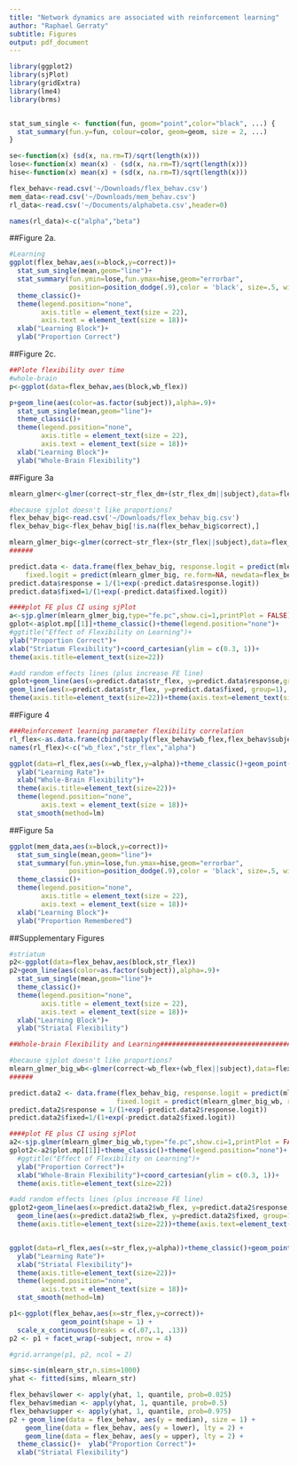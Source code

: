 ```yaml
---
title: "Network dynamics are associated with reinforcement learning"
author: "Raphael Gerraty"
subtitle: Figures
output: pdf_document
---
```



```r
library(ggplot2)
library(sjPlot)
library(gridExtra)
library(lme4)
library(brms)


stat_sum_single <- function(fun, geom="point",color="black", ...) {
  stat_summary(fun.y=fun, colour=color, geom=geom, size = 2, ...)
}

se<-function(x) (sd(x, na.rm=T)/sqrt(length(x)))
lose<-function(x) mean(x) - (sd(x, na.rm=T)/sqrt(length(x)))
hise<-function(x) mean(x) + (sd(x, na.rm=T)/sqrt(length(x)))

flex_behav<-read.csv('~/Downloads/flex_behav.csv')
mem_data<-read.csv('~/Downloads/mem_behav.csv')
rl_data<-read.csv('~/Documents/alphabeta.csv',header=0)

names(rl_data)<-c("alpha","beta")
```

##Figure 2a. 
```r
#Learning
ggplot(flex_behav,aes(x=block,y=correct))+
  stat_sum_single(mean,geom="line")+
  stat_summary(fun.ymin=lose,fun.ymax=hise,geom="errorbar",
               position=position_dodge(.9),color = 'black', size=.5, width=0.2)  +
  theme_classic()+
  theme(legend.position="none",
        axis.title = element_text(size = 22),
        axis.text = element_text(size = 18))+
  xlab("Learning Block")+
  ylab("Proportion Correct")

```

##Figure 2c.
```r
##Plote flexibility over time
#whole-brain
p<-ggplot(data=flex_behav,aes(block,wb_flex))

p+geom_line(aes(color=as.factor(subject)),alpha=.9)+
  stat_sum_single(mean,geom="line")+
  theme_classic()+
  theme(legend.position="none",
        axis.title = element_text(size = 22),
        axis.text = element_text(size = 18))+
  xlab("Learning Block")+
  ylab("Whole-Brain Flexibility")


```

##Figure 3a
```r
mlearn_glmer<-glmer(correct~str_flex_dm+(str_flex_dm||subject),data=flex_behav,family=binomial("logit"),weights=weights)

#because sjplot doesn't like proportions?
flex_behav_big<-read.csv('~/Downloads/flex_behav_big.csv')
flex_behav_big<-flex_behav_big[!is.na(flex_behav_big$correct),]

mlearn_glmer_big<-glmer(correct~str_flex+(str_flex||subject),data=flex_behav_big,family=binomial("logit"))
######

predict.data <- data.frame(flex_behav_big, response.logit = predict(mlearn_glmer_big, re.form=~(str_flex|subject),newdata=flex_behav_big), 
	fixed.logit = predict(mlearn_glmer_big, re.form=NA, newdata=flex_behav_big))
predict.data$response = 1/(1+exp(-predict.data$response.logit))
predict.data$fixed=1/(1+exp(-predict.data$fixed.logit))

####plot FE plus CI using sjPlot
a<-sjp.glmer(mlearn_glmer_big,type="fe.pc",show.ci=1,printPlot = FALSE)
gplot<-a$plot.mp[[1]]+theme_classic()+theme(legend.position="none")+
#ggtitle("Effect of Flexibility on Learning")+
ylab("Proportion Correct")+
xlab("Striatum Flexibility")+coord_cartesian(ylim = c(0.3, 1))+
theme(axis.title=element_text(size=22))

#add random effects lines (plus increase FE line)
gplot+geom_line(aes(x=predict.data$str_flex, y=predict.data$response,group=flex_behav_big$subject,colour=as.factor(flex_behav_big$subject)), alpha = .9,size=1)+
geom_line(aes(x=predict.data$str_flex, y=predict.data$fixed, group=1), color='black', size=1.25)+
theme(axis.title=element_text(size=22))+theme(axis.text=element_text(size=18))


```


##Figure 4
```r
###Reinforcement learning parameter flexibility correlation
rl_flex<-as.data.frame(cbind(tapply(flex_behav$wb_flex,flex_behav$subject,mean),                        tapply(flex_behav$str_flex,flex_behav$subject,mean),rl_data$alpha))
names(rl_flex)<-c("wb_flex","str_flex","alpha")

ggplot(data=rl_flex,aes(x=wb_flex,y=alpha))+theme_classic()+geom_point()+
  ylab("Learning Rate")+
  xlab("Whole-Brain Flexibility")+
  theme(axis.title=element_text(size=22))+
  theme(legend.position="none",
        axis.text = element_text(size = 18))+
  stat_smooth(method=lm)

```


##Figure 5a
```r
ggplot(mem_data,aes(x=block,y=correct))+
  stat_sum_single(mean,geom="line")+
  stat_summary(fun.ymin=lose,fun.ymax=hise,geom="errorbar",
               position=position_dodge(.9),color = 'black', size=.5, width=0.2)  +
  theme_classic()+
  theme(legend.position="none",
        axis.title = element_text(size = 22),
        axis.text = element_text(size = 18))+
  xlab("Learning Block")+
  ylab("Proportion Remembered")

```


##Supplementary Figures
```r
#striatum
p2<-ggplot(data=flex_behav,aes(block,str_flex))
p2+geom_line(aes(color=as.factor(subject)),alpha=.9)+
  stat_sum_single(mean,geom="line")+
  theme_classic()+
  theme(legend.position="none",
        axis.title = element_text(size = 22),
        axis.text = element_text(size = 18))+
  xlab("Learning Block")+
  ylab("Striatal Flexibility")

```

```r
##Whole-brain Flexibility and Learning#################################

#because sjplot doesn't like proportions?
mlearn_glmer_big_wb<-glmer(correct~wb_flex+(wb_flex||subject),data=flex_behav_big,family=binomial("logit"))
######

predict.data2 <- data.frame(flex_behav_big, response.logit = predict(mlearn_glmer_big_wb, re.form=~(wb_flex|subject),newdata=flex_behav_big), 
                           fixed.logit = predict(mlearn_glmer_big_wb, re.form=NA, newdata=flex_behav_big))
predict.data2$response = 1/(1+exp(-predict.data2$response.logit))
predict.data2$fixed=1/(1+exp(-predict.data2$fixed.logit))

####plot FE plus CI using sjPlot
a2<-sjp.glmer(mlearn_glmer_big_wb,type="fe.pc",show.ci=1,printPlot = FALSE)
gplot2<-a2$plot.mp[[1]]+theme_classic()+theme(legend.position="none")+
  #ggtitle("Effect of Flexibility on Learning")+
  ylab("Proportion Correct")+
  xlab("Whole-Brain Flexibility")+coord_cartesian(ylim = c(0.3, 1))+
  theme(axis.title=element_text(size=22))

#add random effects lines (plus increase FE line)
gplot2+geom_line(aes(x=predict.data2$wb_flex, y=predict.data2$response,group=flex_behav_big$subject,colour=as.factor(flex_behav_big$subject)), alpha = .9,size=1)+
  geom_line(aes(x=predict.data2$wb_flex, y=predict.data2$fixed, group=1), color='black', size=1.25)+
  theme(axis.title=element_text(size=22))+theme(axis.text=element_text(size=18))



```


```r
ggplot(data=rl_flex,aes(x=str_flex,y=alpha))+theme_classic()+geom_point()+
  ylab("Learning Rate")+
  xlab("Striatal Flexibility")+
  theme(axis.title=element_text(size=22))+
  theme(legend.position="none",
        axis.text = element_text(size = 18))+
  stat_smooth(method=lm)
```



```r
p1<-ggplot(flex_behav,aes(x=str_flex,y=correct))+
             geom_point(shape = 1) +
  scale_x_continuous(breaks = c(.07,.1, .13))
p2 <- p1 + facet_wrap(~subject, nrow = 4)

#grid.arrange(p1, p2, ncol = 2) 

sims<-sim(mlearn_str,n.sims=1000)
yhat <- fitted(sims, mlearn_str)

flex_behav$lower <- apply(yhat, 1, quantile, prob=0.025)
flex_behav$median <- apply(yhat, 1, quantile, prob=0.5)
flex_behav$upper <- apply(yhat, 1, quantile, prob=0.975)
p2 + geom_line(data = flex_behav, aes(y = median), size = 1) +
    geom_line(data = flex_behav, aes(y = lower), lty = 2) +
    geom_line(data = flex_behav, aes(y = upper), lty = 2) +
  theme_classic()+  ylab("Proportion Correct")+
  xlab("Striatal Flexibility")
```



